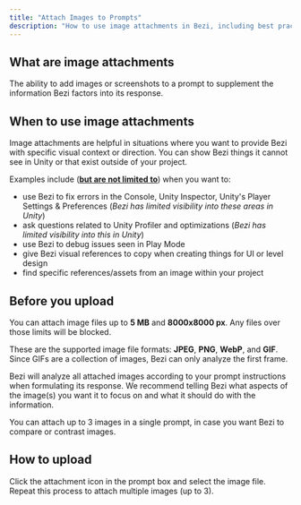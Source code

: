```yaml
---
title: "Attach Images to Prompts"
description: "How to use image attachments in Bezi, including best practices, guardrails, and suggested applications to help you get started"
---
```


## What are image attachments

The ability to add images or screenshots to a prompt to supplement the information Bezi factors into its response.

## When to use image attachments

Image attachments are helpful in situations where you want to provide Bezi with specific visual context or direction. You can show Bezi things it cannot see in Unity or that exist outside of your project.

Examples include (**<u>but are not limited to</u>**) when you want to:

- use Bezi to fix errors in the Console, Unity Inspector, Unity's Player Settings & Preferences (_Bezi has limited visibility into these areas in Unity_)
- ask questions related to Unity Profiler and optimizations (_Bezi has limited visibility into this in Unity_)
- use Bezi to debug issues seen in Play Mode
- give Bezi visual references to copy when creating things for UI or level design
- find specific references/assets from an image within your project

## Before you upload

You can attach image files up to **5 MB** and **8000x8000 px**. Any files over those limits will be blocked.

These are the supported image file formats: **JPEG**, **PNG**, **WebP**, and **GIF**. Since GIFs are a collection of images, Bezi can only analyze the first frame.

Bezi will analyze all attached images according to your prompt instructions when formulating its response. We recommend telling Bezi what aspects of the image(s) you want it to focus on and what it should do with the information.

You can attach up to 3 images in a single prompt, in case you want Bezi to compare or contrast images.

## How to upload

Click the attachment icon in the prompt box and select the image file. Repeat this process to attach multiple images (up to 3).
